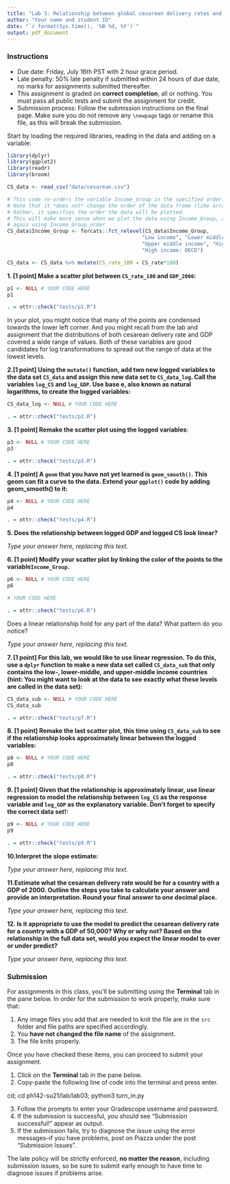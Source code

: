 ```yaml
---
title: "Lab 3: Relationship between global cesarean delivery rates and GDP"
author: "Your name and student ID"
date: "`r format(Sys.time(), '%B %d, %Y')`"
output: pdf_document
---
```



### Instructions 
* Due date: Friday, July 16th PST with 2 hour grace period.
* Late penalty: 50% late penalty if submitted within 24 hours of due date, no 
marks for assignments submitted thereafter.
* This assignment is graded on **correct completion**, all or nothing. You must pass all public tests and submit the assignment for credit.
* Submission process: Follow the submission instructions on the final page. Make sure you do not remove any `\newpage` tags or rename this file, as this will break the submission.


Start by loading the required libraries, reading in the data and adding on a 
variable:

```r
library(dplyr)
library(ggplot2)
library(readr)
library(broom)

CS_data <- read_csv("data/cesarean.csv")

# This code re-orders the variable Income_Group in the specified order.
# Note that it *does not* change the order of the data frame (like arrange() does)
# Rather, it specifies the order the data will be plotted. 
# This will make more sense when we plot the data using Income_Group, and then
# again using Income_Group_order
CS_data$Income_Group <- forcats::fct_relevel(CS_data$Income_Group, 
                                            "Low income", "Lower middle income", 
                                            "Upper middle income", "High income: nonOECD", 
                                            "High income: OECD")

CS_data <- CS_data %>% mutate(CS_rate_100 = CS_rate*100)
```

\newpage 

**1. [1 point] Make a scatter plot between `CS_rate_100` and `GDP_2006`:**

```r
p1 <- NULL # YOUR CODE HERE
p1

```

```r
. = ottr::check("tests/p1.R")
```


In your plot, you might notice that many of the points are condensed towards the 
lower left corner. And you might recall from the lab and assignment that the 
distributions of both cesarean delivery rate and GDP covered a wide range of 
values. Both of these variables are good candidates for log transformations to
spread out the range of data at the lowest levels.

\newpage

**2.[1 point]  Using the `mutate()` function, add two new logged variables to the data set `CS_data` and assign this new data set to `CS_data_log`. Call the variables `log_CS` and `log_GDP`. Use base e, also known as natural logarithms, to create the logged variables:**

```r
CS_data_log <- NULL # YOUR CODE HERE

```

```r
. = ottr::check("tests/p2.R")
```
\newpage

**3. [1 point] Remake the scatter plot using the logged variables**:

```r
p3 <- NULL # YOUR CODE HERE
p3

```

```r
. = ottr::check("tests/p3.R")
```


\newpage

**4. [1 point]  A `geom` that you have not yet learned is `geom_smooth()`. This geom can fit a curve to the data. Extend your `ggplot()` code by adding geom_smooth() to it:**

```r
p4 <- NULL # YOUR CODE HERE
p4

```

```r
. = ottr::check("tests/p4.R")
```

**5. Does the relationship between logged GDP and logged CS look linear?**

_Type your answer here, replacing this text._


\newpage 

**6. [1 point] Modify your scatter plot by linking the color of the points to the variable`Income_Group`.**

```r
p6 <- NULL # YOUR CODE HERE
p6

# YOUR CODE HERE
```

```r
. = ottr::check("tests/p6.R")
```
Does a linear relationship hold for any part of the data? What pattern do you notice?

_Type your answer here, replacing this text._


\newpage

**7. [1 point] For this lab, we would like to use linear regression. To do this, use a `dplyr` function to make a new data set called `CS_data_sub` that only contains the low-, lower-middle, and upper-middle income countries (hint: You might want to look at the data to see exactly what these levels are called in the data set):**

```r
CS_data_sub <- NULL # YOUR CODE HERE
CS_data_sub

```

```r
. = ottr::check("tests/p7.R")
```

\newpage

**8. [1 point] Remake the last scatter plot, this time using `CS_data_sub` to see if the relationship looks approximately linear between the logged variables:**

```r
p8 <- NULL # YOUR CODE HERE
p8

```

```r
. = ottr::check("tests/p8.R")
```


**9. [1 point] Given that the relationship is approximately linear, use linear regression to model the relationship between `log_CS` as the response variable and `log_GDP` as the explanatory variable. Don't forget to specify the correct data set!:**

```r
p9 <- NULL # YOUR CODE HERE
p9

```

```r
. = ottr::check("tests/p9.R")
```


**10.Interpret the slope estimate:**

_Type your answer here, replacing this text._


**11.Estimate what the cesarean delivery rate would be for a country with a GDP of 2000. Outline the steps you take to calculate your answer and provide an interpretation. Round your final answer to one decimal place.**

_Type your answer here, replacing this text._

**12. Is it appropriate to use the model to predict the cesarean delivery rate for a country with a GDP of 50,000? Why or why not? Based on the relationship in the full data set, would you expect the linear model to over or under predict?**

_Type your answer here, replacing this text._


\newpage

### Submission

For assignments in this class, you'll be submitting using the **Terminal** tab in the pane below. In order for the submission to work properly, make sure that:

1. Any image files you add that are needed to knit the file are in the `src` folder and file paths are specified accordingly. 
2. You **have not changed the file name** of the assignment.
3. The file knits properly.

Once you have checked these items, you can proceed to submit your assignment.

1. Click on the **Terminal** tab in the pane below.
2. Copy-paste the following line of code into the terminal and press enter.

cd; cd ph142-su21/lab/lab03; python3 turn_in.py

3. Follow the prompts to enter your Gradescope username and password. 
4. If the submission is successful, you should see "Submission successful!" appear as output.
5. If the submission fails, try to diagnose the issue using the error messages--if you have problems, post on Piazza under the post "Submission Issues". 

The late policy will be strictly enforced, **no matter the reason**, including submission issues, so be sure to submit early enough to have time to diagnose issues if problems arise.

